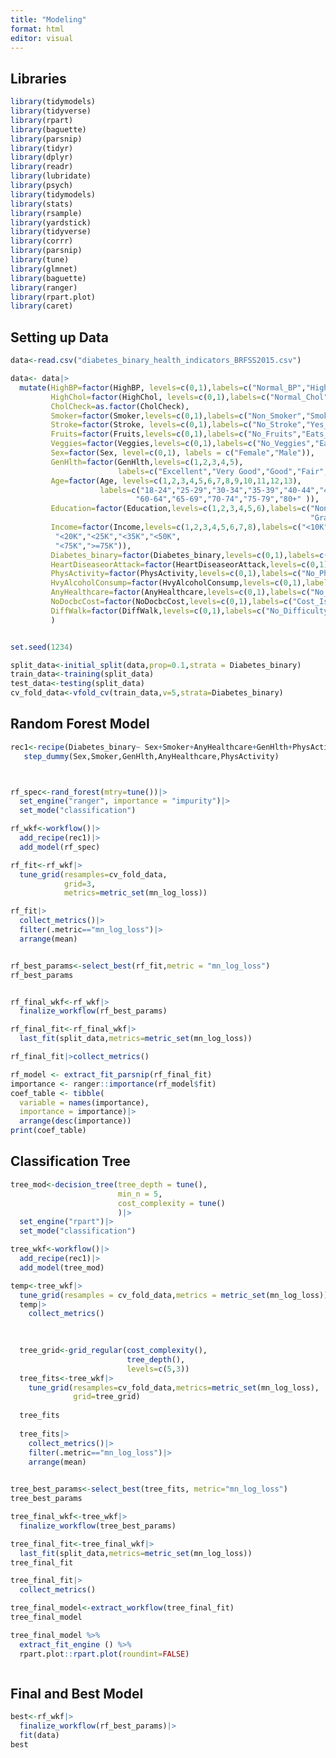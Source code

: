 ```yaml
---
title: "Modeling"
format: html
editor: visual
---
```


## Libraries

```r
library(tidymodels)
library(tidyverse)
library(rpart)
library(baguette)
library(parsnip)
library(tidyr)
library(dplyr)
library(readr)
library(lubridate)
library(psych)
library(tidymodels)
library(stats)
library(rsample)
library(yardstick)
library(tidyverse)
library(corrr)
library(parsnip)
library(tune)
library(glmnet)
library(baguette)
library(ranger)
library(rpart.plot)
library(caret)
```


## Setting up Data

```r
data<-read.csv("diabetes_binary_health_indicators_BRFSS2015.csv")

data<- data|>
  mutate(HighBP=factor(HighBP, levels=c(0,1),labels=c("Normal_BP","High_BP")),
         HighChol=factor(HighChol, levels=c(0,1),labels=c("Normal_Chol","High_Chol")),
         CholCheck=as.factor(CholCheck),
         Smoker=factor(Smoker,levels=c(0,1),labels=c("Non_Smoker","Smoker")),
         Stroke=factor(Stroke, levels=c(0,1),labels=c("No_Stroke","Yes_Stroke")),
         Fruits=factor(Fruits,levels=c(0,1),labels=c("No_Fruits","Eats_Fruits")),
         Veggies=factor(Veggies,levels=c(0,1),labels=c("No_Veggies","Eats_Veggies")),
         Sex=factor(Sex, level=c(0,1), labels = c("Female","Male")),
         GenHlth=factor(GenHlth,levels=c(1,2,3,4,5), 
                        labels=c("Excellent","Very Good","Good","Fair","Poor")),
         Age=factor(Age, levels=c(1,2,3,4,5,6,7,8,9,10,11,12,13),
                    labels=c("18-24","25-29","30-34","35-39","40-44","45-49","50-54","55-59",
                            "60-64","65-69","70-74","75-79","80+" )),
         Education=factor(Education,levels=c(1,2,3,4,5,6),labels=c("None-K","Grades 1-8",
                                                                   "Grades 9-11","HS Diploma","Some College","Bachelor's Degree or Higher")),
         Income=factor(Income,levels=c(1,2,3,4,5,6,7,8),labels=c("<10K","<15K",
          "<20K","<25K","<35K","<50K",
          "<75K",">=75K")),
         Diabetes_binary=factor(Diabetes_binary,levels=c(0,1),labels=c("Not_Diabetic","Diabetic")),
         HeartDiseaseorAttack=factor(HeartDiseaseorAttack,levels=c(0,1),labels=c("No_Heart Disease","Heart_Disease")),
         PhysActivity=factor(PhysActivity,levels=c(0,1),labels=c("No_Physical Activity","Physical_Activity")),
         HvyAlcoholConsump=factor(HvyAlcoholConsump,levels=c(0,1),labels=c("Not_Heavy Drinker","Heavy_Drinker")),
         AnyHealthcare=factor(AnyHealthcare,levels=c(0,1),labels=c("No_Health_Coverage","Yes_Health_Coverage")),
         NoDocbcCost=factor(NoDocbcCost,levels=c(0,1),labels=c("Cost_Issue","Cost_Not_Issue")),
         DiffWalk=factor(DiffWalk,levels=c(0,1),labels=c("No_Difficulty_Walking","Difficulty_Walking"))
         )


set.seed(1234)

split_data<-initial_split(data,prop=0.1,strata = Diabetes_binary)
train_data<-training(split_data)
test_data<-testing(split_data)
cv_fold_data<-vfold_cv(train_data,v=5,strata=Diabetes_binary)
```


## Random Forest Model

```r
rec1<-recipe(Diabetes_binary~ Sex+Smoker+AnyHealthcare+GenHlth+PhysActivity,data=train_data)|>
   step_dummy(Sex,Smoker,GenHlth,AnyHealthcare,PhysActivity)



rf_spec<-rand_forest(mtry=tune())|>
  set_engine("ranger", importance = "impurity")|>
  set_mode("classification")

rf_wkf<-workflow()|>
  add_recipe(rec1)|>
  add_model(rf_spec)

rf_fit<-rf_wkf|>
  tune_grid(resamples=cv_fold_data,
            grid=3,
            metrics=metric_set(mn_log_loss))

rf_fit|>
  collect_metrics()|>
  filter(.metric=="mn_log_loss")|>
  arrange(mean)


rf_best_params<-select_best(rf_fit,metric = "mn_log_loss")
rf_best_params


rf_final_wkf<-rf_wkf|>
  finalize_workflow(rf_best_params)

rf_final_fit<-rf_final_wkf|>
  last_fit(split_data,metrics=metric_set(mn_log_loss))

rf_final_fit|>collect_metrics()

rf_model <- extract_fit_parsnip(rf_final_fit)
importance <- ranger::importance(rf_model$fit)
coef_table <- tibble(
  variable = names(importance),
  importance = importance)|>
  arrange(desc(importance))
print(coef_table)


```



## Classification Tree
```r
tree_mod<-decision_tree(tree_depth = tune(),
                        min_n = 5,
                        cost_complexity = tune()
                        )|>
  set_engine("rpart")|>
  set_mode("classification")

tree_wkf<-workflow()|>
  add_recipe(rec1)|>
  add_model(tree_mod)

temp<-tree_wkf|>
  tune_grid(resamples = cv_fold_data,metrics = metric_set(mn_log_loss))
  temp|>
    collect_metrics()

  
  
  tree_grid<-grid_regular(cost_complexity(),
                          tree_depth(),
                          levels=c(5,3))
  tree_fits<-tree_wkf|>
    tune_grid(resamples=cv_fold_data,metrics=metric_set(mn_log_loss),
              grid=tree_grid)
  
  tree_fits
  
  tree_fits|>
    collect_metrics()|>
    filter(.metric=="mn_log_loss")|>
    arrange(mean)

  
tree_best_params<-select_best(tree_fits, metric="mn_log_loss")
tree_best_params

tree_final_wkf<-tree_wkf|>
  finalize_workflow(tree_best_params)

tree_final_fit<-tree_final_wkf|>
  last_fit(split_data,metrics=metric_set(mn_log_loss))
tree_final_fit

tree_final_fit|>
  collect_metrics()

tree_final_model<-extract_workflow(tree_final_fit)
tree_final_model

tree_final_model %>%
  extract_fit_engine () %>%
  rpart.plot::rpart.plot(roundint=FALSE)



```
## Final and Best Model

```r
best<-rf_wkf|>
  finalize_workflow(rf_best_params)|>
  fit(data)
best
```



